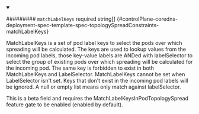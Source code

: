 
<details className="config-field" data-expandable="false" open>
<summary>

######### `matchLabelKeys` <span className="config-field-required" data-required="false">required</span> <span className="config-field-type">string[]</span> <span className="config-field-default"></span> <span className="config-field-enum"></span> {#controlPlane-coredns-deployment-spec-template-spec-topologySpreadConstraints-matchLabelKeys}

MatchLabelKeys is a set of pod label keys to select the pods over which
spreading will be calculated. The keys are used to lookup values from the
incoming pod labels, those key-value labels are ANDed with labelSelector
to select the group of existing pods over which spreading will be calculated
for the incoming pod. The same key is forbidden to exist in both MatchLabelKeys and LabelSelector.
MatchLabelKeys cannot be set when LabelSelector isn't set.
Keys that don't exist in the incoming pod labels will
be ignored. A null or empty list means only match against labelSelector.

This is a beta field and requires the MatchLabelKeysInPodTopologySpread feature gate to be enabled (enabled by default).

</summary>



</details>
